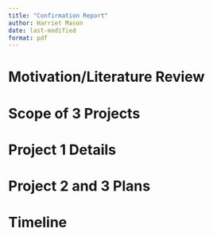 ```yaml
---
title: "Confirmation Report"
author: Harriet Mason
date: last-modified
format: pdf
---
```


# Motivation/Literature Review

# Scope of 3 Projects

# Project 1 Details

# Project 2 and 3 Plans

# Timeline
